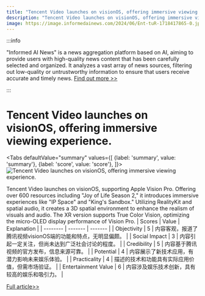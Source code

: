 ```yaml
---
title: "Tencent Video launches on visionOS, offering immersive viewing experience."
description: "Tencent Video launches on visionOS, offering immersive viewing experience."
image: https://image.informedainews.com/2024/06/Ent-tuR-1718417865-0.jpg
---
```



:::info

"Informed AI News" is a news aggregation platform based on AI, aiming to provide users with high-quality news content that has been carefully selected and organized. It analyzes a vast array of news sources, filtering out low-quality or untrustworthy information to ensure that users receive accurate and timely news.  [Find out more >>](/)

:::

# Tencent Video launches on visionOS, offering immersive viewing experience.


<Tabs
	defaultValue="summary"
	values={[
	{label: 'summary', value: 'summary'},
	{label: 'score', value: 'score'},
]}>
<TabItem value="summary">
<img
  src="https://image.informedainews.com/2024/06/Ent-tuR-1718417865-0.jpg"
  alt="Tencent Video launches on visionOS, offering immersive viewing experience."
/>



Tencent Video launches on visionOS, supporting Apple Vision Pro. Offering over 600 resources including "Joy of Life Season 2," it introduces immersive experiences like "IP Space" and "King's Sandbox." Utilizing RealityKit and spatial audio, it creates a 3D spatial environment to enhance the realism of visuals and audio. The XR version supports True Color Vision, optimizing the micro-OLED display performance of Vision Pro.
</TabItem>
<TabItem value="score">
	| Scores     | Value   | Explanation |
	| -------- | ------- | ------- |
	| Objectivity  | 5    | 内容客观，报道了腾讯视频visionOS端的功能和特点，无明显偏颇。    |
	| Social Impact | 3     | 内容引起一定关注，但尚未达到广泛社会讨论的程度。    |
	| Credibility    | 5    | 内容基于腾讯视频的官方发布，信息来源可靠。    |
	| Potential    | 4    | 内容展示了新技术应用，有潜力影响未来娱乐体验。    |
	| Practicality    | 4    | 描述的技术和功能具有实际应用价值，但需市场验证。    |
	| Entertainment Value    | 6    | 内容涉及娱乐技术创新，具有较高的娱乐和吸引力。    |
</TabItem>
</Tabs>

[Full article>>](https://www.cnbeta.com.tw/articles/movie/1434827.htm)
